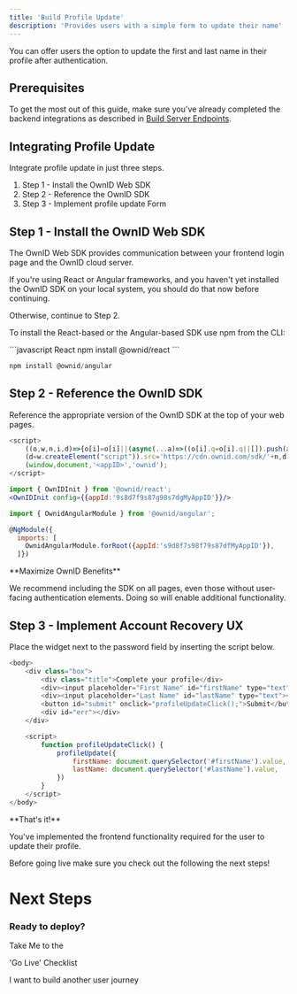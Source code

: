 ```yaml
---
title: 'Build Profile Update'
description: 'Provides users with a simple form to update their name'
---
```


You can offer users the option to update the first and last name in their profile after authentication.

## Prerequisites
To get the most out of this guide, make sure you've already completed the backend integrations as described in [Build Server Endpoints](/building-blocks/build-server-endpoints).

## Integrating Profile Update

Integrate profile update in just three steps. 

1. Step 1 - Install the OwnID Web SDK
2. Step 2 - Reference the OwnID SDK
3. Step 3 - Implement profile update Form

## Step 1 - Install the OwnID Web SDK

The OwnID Web SDK provides communication between your frontend login page and the OwnID cloud server.

If you're using React or Angular frameworks, and you haven't yet installed the OwnID SDK on your local system, you should do that now before continuing.

Otherwise, continue to Step 2.

<Accordion title="Install the Own SDK">

To install the React-based or the Angular-based SDK use npm from the CLI:

<CodeGroup>
```javascript React
npm install @ownid/react
```

```javascript Angular
npm install @ownid/angular
```
</CodeGroup>
</Accordion>


## Step 2 - Reference the OwnID SDK

Reference the appropriate version of the OwnID SDK at the top of your web pages.

<CodeGroup>

```javascript JavaScript
<script>
    ((o,w,n,i,d)=>{o[i]=o[i]||(async(...a)=>((o[i].q=o[i].q||[]).push(a),{error:null,data:null})),
    (d=w.createElement("script")).src='https://cdn.ownid.com/sdk/'+n,d.async=1,w.head.appendChild(d)})  
    (window,document,'<appID>','ownid');
</script>
```

```jsx React
import { OwnIDInit } from '@ownid/react';
<OwnIDInit config={{appId:'9s8d7f9s87g98s7dgMyAppID'}}/>
```

```javascript Angular
import { OwnidAngularModule } from '@ownid/angular';

@NgModule({
  imports: [
    OwnidAngularModule.forRoot({appId:'s9d8f7s98f79s87dfMyAppID'}),
  ]})
```
</CodeGroup>

<Note>
**Maximize OwnID Benefits**

We recommend including the SDK on all pages, even those without user-facing authentication elements. Doing so will enable additional functionality.
</Note>

## Step 3 - Implement Account Recovery UX

Place the widget next to the password field by
inserting the script below.


```javascript
<body>
    <div class="box">
        <div class="title">Complete your profile</div>
        <div><input placeholder="First Name" id="firstName" type="text"></div>
        <div><input placeholder="Last Name" id="lastName" type="text"></div>
        <button id="submit" onclick="profileUpdateClick();">Submit</button>
        <div id="err"></div>
    </div>

    <script>
        function profileUpdateClick() {
            profileUpdate({
                firstName: document.querySelector('#firstName').value,
                lastName: document.querySelector('#lastName').value,
            })
        }
    </script>
</body>
```
<Check>
**That's it!** 

You've implemented the frontend functionality required for the user to update their profile.

Before going live make sure you check out the following the next steps!

</Check>

# Next Steps

### Ready to deploy?

<CardGroup cols={2}>
<Card title="YES!" href="/building-blocks/build-registration" icon="rocket-launch">
 Take Me to the 
 
 'Go Live' Checklist
</Card>

<Card title="NO THANKS" href="/building-blocks/build-registration"  icon="screwdriver-wrench">
 I want to build another user journey
</Card>


</CardGroup>


